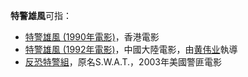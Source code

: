 '''特警雄風'''可指：

* [[特警雄風_(1990年電影)|特警雄風 (1990年電影)]]，香港電影
* [[特警雄風_(1992年電影)|特警雄風 (1992年電影)]]，中國大陸電影，由[[黄伟业|黄伟业]]執導
* [[反恐特警組|反恐特警組]]，原名S.W.A.T.，2003年美國警匪電影

{{disambig|cat=四字作品消歧義}}